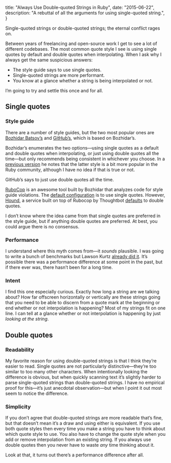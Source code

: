   title: "Always Use Double-quoted Strings in Ruby",
  date: "2015-06-22",
  description: "A rebuttal of all the arguments for using single-quoted string.",
}

Single-quoted strings or double-quoted strings; the eternal conflict rages on.

Between years of freelancing and open-source work I get to see a lot of different codebases. The most common quote style I see is using single quotes by default and double quotes when interpolating. When I ask why I always get the same suspicious answers:

* The style guide says to use single quotes.
* Single-quoted strings are more performant.
* You know at a glance whether a string is being interpolated or not.

I’m going to try and settle this once and for all.

## Single quotes

### Style guide

There are a number of style guides, but the two most popular ones are [Bozhidar Batsov’s][batsov guide] and [GitHub’s][github guide], which is based on Bozhidar’s.

Bozhidar’s enumerates the two options—using single quotes as a default and double quotes when interpolating, or just using double quotes all the time—but only recommends being consistent in whichever you choose. In a [previous version][previous version] he notes that the latter style is a bit more popular in the Ruby community, although I have no idea if that is true or not.

GitHub’s says to just use double quotes all the time.

[RuboCop][rubocop] is an awesome tool built by Bozhidar that analyzes code for style guide violations. The [default configuration][rubocop default] is to use single quotes. However, [Hound][hound], a service built on top of Rubocop by Thoughtbot [defaults][hound default] to double quotes.

I don’t know where the idea came from that single quotes are preferred in the style guide, but if anything double quotes are preferred. At best, you could argue there is no consensus.

### Performance

I understand where this myth comes from—it _sounds_ plausible. I was going to write a bunch of benchmarks but Lawson Kurtz [already did it][string benchmarks]. It’s possible there was a performance difference at some point in the past, but if there ever was, there hasn’t been for a long time.

### Intent

I find this one especially curious. Exactly how long a string are we talking about? How far offscreen horizontally or vertically are these strings going that you need to be able to discern from a quote mark at the beginning or end whether or not interpolation is happening? Most of my strings fit on one line. I can tell at a glance whether or not interpolation is happening by just _looking at the string_.

## Double quotes

### Readability

My favorite reason for using double-quoted strings is that I think they’re easier to read. Single quotes are not particularly distinctive—they’re too similar to too many other characters. When intentionally looking the difference is obvious, but when quickly scanning text it’s slightly harder to parse single-quoted strings than double-quoted strings. I have no empirical proof for this—it’s just anecdotal observation—but when I point it out most seem to notice the difference.

### Simplicity

If you don’t agree that double-quoted strings are more readable that’s fine, but that doesn’t mean it’s a draw and using either is equivalent. If you use both quote styles then every time you make a string you have to think about which quote style to use. You also have to change the quote style when you add or remove interpolation from an existing string. If you always use double quotes then you never have to waste _any_ time thinking about it.

Look at that, it turns out there’s a performance difference after all.

[batsov guide]: https://github.com/bbatsov/ruby-style-guide#consistent-string-literals
[github guide]: https://github.com/styleguide/ruby
[previous version]: https://github.com/bbatsov/ruby-style-guide/commit/4ada068fe7dad872931b713d15720d603c9c209a
[rubocop]: https://github.com/bbatsov/rubocop
[rubocop default]: https://github.com/bbatsov/rubocop/blob/master/config/default.yml#L471
[hound]: https://houndci.com
[hound default]: https://github.com/thoughtbot/hound/blob/master/config/style_guides/ruby.yml#L367
[string benchmarks]: http://viget.com/extend/just-use-double-quoted-ruby-strings
